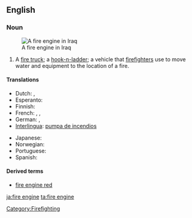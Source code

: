 {{wikipedia}}
==English==

===Noun===
{{en-noun|sg=[[fire]] [[engine]]}}
[[Image:Baghdad fire department engine Iraq.jpg|thumb|A fire engine in Iraq]]

# A [[fire truck]]; a [[hook-n-ladder]]; a vehicle that [[firefighter]]s use to move water and equipment to the location of a fire.

====Translations====
{{top}}
* Dutch: {{t+|nl|brandweerauto|m}}, {{t+|nl|brandweerwagen|m}}
* Esperanto: {{t+|eo|fajropumpilo|xs=Esperanto}}
* Finnish: {{t-|fi|paloauto}}
* French: {{t+|fr|camion d'incendie|m}}, {{t+|fr|pompe à incendie|f}}, {{t+|fr|voiture de pompiers|f}}
* German: {{t+|de|Feuerwehrwagen|m}}, {{t+|de|Feuerwehrspritze|f}}
* [[Interlingua]]: [[pumpa de incendios]]
{{mid}}
* Japanese: {{t-|ja|消防車|tr=shōbōsha|sc=Jpan}}
* Norwegian: {{t-|no|brannbil|m}}
* Portuguese: {{t+|pt|bomba de incêndio|f}}
* Spanish: {{t+|es|coche de bomberos|m}}
{{bottom}}

====Derived terms====
* [[fire engine red]]

[[Category:Firefighting]]

[[ja:fire engine]]
[[ta:fire engine]]